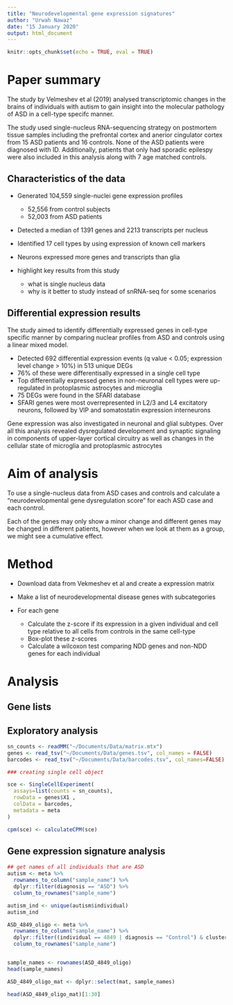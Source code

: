 ```yaml
---
title: "Neurodevelopmental gene expression signatures"
author: "Urwah Nawaz"
date: "15 January 2020"
output: html_document
---
```


```r
knitr::opts_chunk$set(echo = TRUE, eval = TRUE)
```

# Paper summary
The study by Velmeshev et al (2019) analysed transcriptomic changes in the brains of individuals with autism to gain insight into the molecular pathology of ASD in a cell-type specifc manner.

The study used single-nucleus RNA-sequencing strategy on postmortem tissue samples including the prefrontal cortex and anerior cingulator cortex from 15 ASD patients and 16 controls. None of the ASD patients were diagnosed with ID. Additionally, patients that only had sporadic epilespy were also included in this analysis along with 7 age matched controls.

## Characteristics of the data 

* Generated 104,559 single-nuclei gene expression profiles 

   * 52,556 from control subjects 
   * 52,003 from ASD patients 

* Detected a median of 1391 genes and 2213 transcripts per nucleus
* Identified 17 cell types by using expression of known cell markers
* Neurons expressed more genes and transcripts than glia 

* highlight key results from this study
    * what is single nucleus data 
    * why is it better to study instead of snRNA-seq for some scenarios 


## Differential expression results 

The study aimed to identify differentially expressed genes in cell-type specific manner by comparing nuclear profiles from ASD and controls using a linear mixed model. 

* Detected 692 differential expression events (q value < 0.05; expression level change > 10%) in 513 unique DEGs
* 76% of these were differentisally expressed in a single cell type
* Top differentially expressed genes in non-neuronal cell types were up-regulated in protoplasmic astrocytes and microglia 
* 75 DEGs were found in the SFARI database
* SFARI genes were most overrepresented in L2/3 and L4 excitatory neurons, followed by VIP and somatostatin expression interneurons 

Gene expression was also investigated in neuronal and glial subtypes. Over all this analysis revealed dysregulated development and synaptic signaling in components of upper-layer cortical circuitry as well as changes in the cellular state of microglia and protoplasmic astrocytes 




# Aim of analysis

To use a single-nucleus data from ASD cases and controls and calculate a "neurodevelopmental gene dysregulation score" for each ASD case and each control. 

Each of the genes may only show a minor change and different genes may be changed in different patients, however when we look at them as a group, we might see a cumulative effect. 


# Method 

* Download data from Vekmeshev et al and create a expression matrix 

* Make a list of neurodevelopmental disease genes with subcategories

* For each gene 
    + Calculate the z-score if its expression in a given individual and cell type relative to all cells from controls in the same cell-type 
    + Box-plot these z-scores 
    + Calculate a wilcoxon test comparing NDD genes and non-NDD genes for each individual  


# Analysis 

## Gene lists

## Exploratory analysis 


```r
sn_counts <- readMM("~/Documents/Data/matrix.mtx")
genes <- read_tsv("~/Documents/Data/genes.tsv", col_names = FALSE)
barcodes <- read_tsv("~/Documents/Data/barcodes.tsv", col_names=FALSE)

### creating single cell object 

sce <- SingleCellExperiment(
  assays=list(counts = sn_counts),
  rowData = genes$X1 , 
  colData = barcodes,
  metadata = meta
)
```


```r

cpm(sce) <- calculateCPM(sce)

```


## Gene expression signature analysis 

```r
## get names of all individuals that are ASD 
autism <- meta %>%
  rownames_to_column("sample_name") %>%
  dplyr::filter(diagnosis == "ASD") %>% 
  column_to_rownames("sample_name")

autism_ind <- unique(autism$individual)
autism_ind
```

```r
ASD_4849_oligo <- meta %>% 
  rownames_to_column("sample_name") %>% 
  dplyr::filter((individual == 4849 | diagnosis == "Control") & cluster == "Oligodendrocytes") %>% 
  column_to_rownames("sample_name")


sample_names <- rownames(ASD_4849_oligo)
head(sample_names)
```

```r
ASD_4849_oligo_mat <- dplyr::select(mat, sample_names)

head(ASD_4849_oligo_mat)[1:30]
```